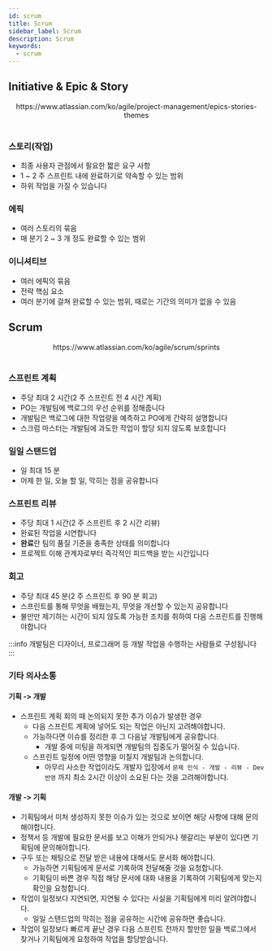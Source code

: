 ```yaml
---
id: scrum
title: Scrum
sidebar_label: Scrum
description: Scrum
keywords:
  - scrum
---
```



## Initiative & Epic & Story

<center>
	<Image img={require("@site/static/img/etc/memo/scrum/initiative-epic-story.png")} width={750} />
</center>
<center>https://www.atlassian.com/ko/agile/project-management/epics-stories-themes</center>
<br />

### 스토리(작업)

- 최종 사용자 관점에서 필요한 짧은 요구 사항
- 1 ~ 2 주 스프린트 내에 완료하기로 약속할 수 있는 범위
- 하위 작업을 가질 수 있습니다

### 에픽

- 여러 스토리의 묶음
- 매 분기 2 ~ 3 개 정도 완료할 수 있는 범위

### 이니셔티브

- 여러 에픽의 묶음
- 전략 핵심 요소
- 여러 분기에 걸쳐 완료할 수 있는 범위, 때로는 기간의 의미가 없을 수 있음

## Scrum

<center>
	<Image img={require("@site/static/img/etc/memo/scrum/scrum.png")} width={600} />
</center>
<center>https://www.atlassian.com/ko/agile/scrum/sprints</center>
<br />

### 스프린트 계획

- 주당 최대 2 시간(2 주 스프린트 전 4 시간 계획)
- PO는 개발팀에 백로그의 우선 순위를 정해줍니다
- 개발팀은 백로그에 대한 작업량을 예측하고 PO에게 간략히 설명합니다
- 스크럼 마스터는 개발팀에 과도한 작업이 할당 되지 않도록 보호합니다

### 일일 스탠드업

- 일 최대 15 분
- 어제 한 일, 오늘 할 일, 막히는 점을 공유합니다

### 스프린트 리뷰

- 주당 최대 1 시간(2 주 스프린트 후 2 시간 리뷰)
- 완료된 작업을 시연합니다
- **완료**란 팀의 품질 기준을 충족한 상태를 의미합니다
- 프로젝트 이해 관계자로부터 즉각적인 피드백을 받는 시간입니다

### 회고

- 주당 최대 45 분(2 주 스프린트 후 90 분 회고)
- 스프린트를 통해 무엇을 배웠는지, 무엇을 개선할 수 있는지 공유합니다
- 불만만 제기하는 시간이 되지 않도록 가능한 조치를 취하여 다음 스프린트를 진행해야합니다

:::info
개발팀은 디자이너, 프로그래머 등 개발 작업을 수행하는 사람들로 구성됩니다
:::

### 기타 의사소통

#### 기획 -> 개발

- 스프린트 계획 회의 때 논의되지 못한 추가 이슈가 발생한 경우
  - 다음 스프린트 계획에 넣어도 되는 작업은 아닌지 고려해야합니다.
  - 가능하다면 이슈를 정리한 후 그 다음날 개발팀에게 공유합니다.
    - 개발 중에 미팅을 하게되면 개발팀의 집중도가 떨어질 수 있습니다.
  - 스프린트 일정에 어떤 영향을 미칠지 개발팀과 논의합니다.
    - 아무리 사소한 작업이라도 개발자 입장에서 `문제 인식 - 개발 - 리뷰 - Dev 반영` 까지 최소 2시간 이상이 소요된 다는 것을 고려해야합니다.

#### 개발 -> 기획

- 기획팀에서 미처 생성하지 못한 이슈가 있는 것으로 보이면 해당 사항에 대해 문의해야합니다.
- 정책서 등 개발에 필요한 문서를 보고 이해가 안되거나 헷갈리는 부분이 있다면 기획팀에 문의해야합니다.
- 구두 또는 채팅으로 전달 받은 내용에 대해서도 문서화 해야합니다.
  - 가능하면 기획팀에게 문서로 기록하여 전달해줄 것을 요청합니다.
  - 기획팀이 바쁜 경우 직접 해당 문서에 대화 내용을 기록하여 기획팀에게 맞는지 확인을 요청합니다.
- 작업이 일정보다 지연되면, 지연될 수 있다는 사실을 기획팀에게 미리 알려야합니다.
  - 일일 스탠드업의 막히는 점을 공유하는 시간에 공유하면 좋습니다.
- 작업이 일정보다 빠르게 끝난 경우 다음 스프린트 전까지 할만한 일을 백로그에서 찾거나 기획팀에게 요청하여 작업을 할당받습니다.
